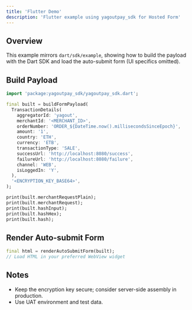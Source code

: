 ```yaml
---
title: 'Flutter Demo'
description: 'Flutter example using yagoutpay_sdk for Hosted Form'
---
```


## Overview

This example mirrors `dart/sdk/example`, showing how to build the payload with the Dart SDK and load the auto-submit form (UI specifics omitted).

## Build Payload

```dart
import 'package:yagoutpay_sdk/yagoutpay_sdk.dart';

final built = buildFormPayload(
  TransactionDetails(
    aggregatorId: 'yagout',
    merchantId: '<MERCHANT_ID>',
    orderNumber: 'ORDER_${DateTime.now().millisecondsSinceEpoch}',
    amount: '1',
    country: 'ETH',
    currency: 'ETB',
    transactionType: 'SALE',
    successUrl: 'http://localhost:8080/success',
    failureUrl: 'http://localhost:8080/failure',
    channel: 'WEB',
    isLoggedIn: 'Y',
  ),
  '<ENCRYPTION_KEY_BASE64>',
);

print(built.merchantRequestPlain);
print(built.merchantRequest);
print(built.hashInput);
print(built.hashHex);
print(built.hash);
```

## Render Auto-submit Form

```dart
final html = renderAutoSubmitForm(built);
// Load HTML in your preferred WebView widget
```

## Notes

- Keep the encryption key secure; consider server-side assembly in production.
- Use UAT environment and test data.
